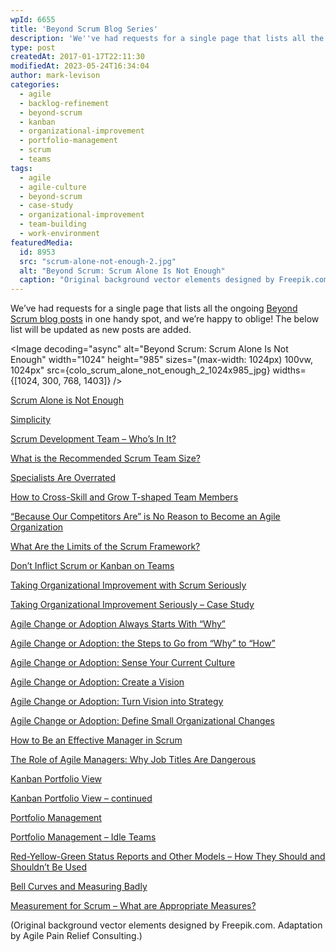 ```yaml
---
wpId: 6655
title: 'Beyond Scrum Blog Series'
description: 'We''ve had requests for a single page that lists all the ongoing Beyond Scrum blog posts in one handy spot, and we''re happy to oblige! The below list will be updated as new posts are added. Scrum Alone is Not Enough Simplicity Scrum Development Team – Who''s In It? What is the Recommended Scrum Team ...'
type: post
createdAt: 2017-01-17T22:11:30
modifiedAt: 2023-05-24T16:34:04
author: mark-levison
categories:
  - agile
  - backlog-refinement
  - beyond-scrum
  - kanban
  - organizational-improvement
  - portfolio-management
  - scrum
  - teams
tags:
  - agile
  - agile-culture
  - beyond-scrum
  - case-study
  - organizational-improvement
  - team-building
  - work-environment
featuredMedia:
  id: 8953
  src: "scrum-alone-not-enough-2.jpg"
  alt: "Beyond Scrum: Scrum Alone Is Not Enough"
  caption: "Original background vector elements designed by Freepik.com. Adaptation by Agile Pain Relief Consulting"
---
```





We’ve had requests for a single page that lists all the ongoing [Beyond Scrum blog posts](/blog/category/beyond-scrum) in one handy spot, and we’re happy to oblige! The below list will be updated as new posts are added.

<Image decoding="async" alt="Beyond Scrum: Scrum Alone Is Not Enough" width="1024" height="985" sizes="(max-width: 1024px) 100vw, 1024px" src={colo_scrum_alone_not_enough_2_1024x985_jpg} widths={[1024, 300, 768, 1403]} />

[Scrum Alone is Not Enough](/blog/scrum-alone-is-not-enough.html)

[Simplicity](/blog/simplicity.html)

[Scrum Development Team – Who’s In It?](/blog/scrum-development-team-whos-in-it.html)

[What is the Recommended Scrum Team Size?](/blog/scrum-team-size.html)

[Specialists Are Overrated](/blog/specialists-are-overrated.html)

[How to Cross-Skill and Grow T-shaped Team Members](/blog/how-to-cross-skill-and-grow-t-shaped-team-members.html)

[“Because Our Competitors Are” is No Reason to Become an Agile Organization](/blog/because-our-competitors-are-is-no-reason-to-become-an-agile-organization.html)

[What Are the Limits of the Scrum Framework?](/blog/what-are-the-limits-of-the-scrum-framework.html)

[Don’t Inflict Scrum or Kanban on Teams](/blog/dont-inflict-scrum-or-kanban-on-teams.html)

[Taking Organizational Improvement with Scrum Seriously](/blog/taking-organizational-improvement-with-scrum-seriously.html)

[Taking Organizational Improvement Seriously – Case Study](/blog/taking-organizational-improvement-seriously-case-study.html)

[Agile Change or Adoption Always Starts With “Why”](/blog/agile-change-or-adoption-always-starts-with-why.html)

[Agile Change or Adoption: the Steps to Go from “Why” to “How”](/blog/agile-change-or-adoption-the-steps-to-go-from-why-to-how.html)

[Agile Change or Adoption: Sense Your Current Culture](/blog/agile-change-or-adoption-sense-your-current-culture.html)

[Agile Change or Adoption: Create a Vision](/blog/agile-change-or-adoption-create-a-vision.html)

[Agile Change or Adoption: Turn Vision into Strategy](/blog/agile-change-or-adoption-turn-vision-into-strategy.html)

[Agile Change or Adoption: Define Small Organizational Changes](/blog/agile-change-or-adoption-define-small-organizational-changes.html)

[How to Be an Effective Manager in Scrum](/blog/how-to-be-an-effective-manager-in-scrum.html)

[The Role of Agile Managers: Why Job Titles Are Dangerous](/blog/the-role-of-agile-managers-why-job-titles-are-dangerous.html)

[Kanban Portfolio View](/blog/kanban-portfolio-view.html)

[Kanban Portfolio View – continued](/blog/kanban-portfolio-view-continued.html)

[Portfolio Management](/blog/portfolio-management.html)

[Portfolio Management – Idle Teams](/blog/portfolio-management-idle-teams.html)

[Red-Yellow-Green Status Reports and Other Models – How They Should and Shouldn’t Be Used](/blog/red-yellow-green-or-rygrag-reports-how-they-hide-the-truth.html)

[Bell Curves and Measuring Badly](/blog/bell-curves-and-measuring-badly.html)

[Measurement for Scrum – What are Appropriate Measures?](/blog/measurement-for-scrum-what-are-appropriate-measures.html)

(Original background vector elements designed by Freepik.com. Adaptation by Agile Pain Relief Consulting.)